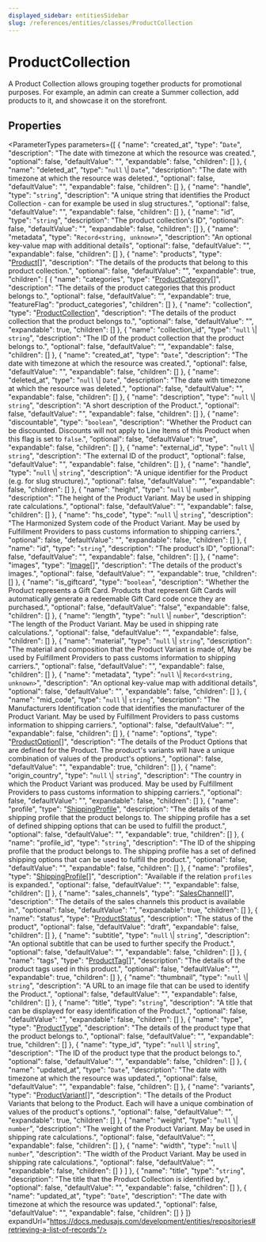 ```yaml
---
displayed_sidebar: entitiesSidebar
slug: /references/entities/classes/ProductCollection
---
```



# ProductCollection

A Product Collection allows grouping together products for promotional purposes. For example, an admin can create a Summer collection, add products to it, and showcase it on the storefront.

## Properties

<ParameterTypes parameters={[
  {
    "name": "created_at",
    "type": "`Date`",
    "description": "The date with timezone at which the resource was created.",
    "optional": false,
    "defaultValue": "",
    "expandable": false,
    "children": []
  },
  {
    "name": "deleted_at",
    "type": "`null` \\| `Date`",
    "description": "The date with timezone at which the resource was deleted.",
    "optional": false,
    "defaultValue": "",
    "expandable": false,
    "children": []
  },
  {
    "name": "handle",
    "type": "`string`",
    "description": "A unique string that identifies the Product Collection - can for example be used in slug structures.",
    "optional": false,
    "defaultValue": "",
    "expandable": false,
    "children": []
  },
  {
    "name": "id",
    "type": "`string`",
    "description": "The product collection's ID",
    "optional": false,
    "defaultValue": "",
    "expandable": false,
    "children": []
  },
  {
    "name": "metadata",
    "type": "`Record<string, unknown>`",
    "description": "An optional key-value map with additional details",
    "optional": false,
    "defaultValue": "",
    "expandable": false,
    "children": []
  },
  {
    "name": "products",
    "type": "[Product](entities.Product.mdx)[]",
    "description": "The details of the products that belong to this product collection.",
    "optional": false,
    "defaultValue": "",
    "expandable": true,
    "children": [
      {
        "name": "categories",
        "type": "[ProductCategory](entities.ProductCategory.mdx)[]",
        "description": "The details of the product categories that this product belongs to.",
        "optional": false,
        "defaultValue": "",
        "expandable": true,
        "featureFlag": "product_categories",
        "children": []
      },
      {
        "name": "collection",
        "type": "[ProductCollection](entities.ProductCollection.mdx)",
        "description": "The details of the product collection that the product belongs to.",
        "optional": false,
        "defaultValue": "",
        "expandable": true,
        "children": []
      },
      {
        "name": "collection_id",
        "type": "`null` \\| `string`",
        "description": "The ID of the product collection that the product belongs to.",
        "optional": false,
        "defaultValue": "",
        "expandable": false,
        "children": []
      },
      {
        "name": "created_at",
        "type": "`Date`",
        "description": "The date with timezone at which the resource was created.",
        "optional": false,
        "defaultValue": "",
        "expandable": false,
        "children": []
      },
      {
        "name": "deleted_at",
        "type": "`null` \\| `Date`",
        "description": "The date with timezone at which the resource was deleted.",
        "optional": false,
        "defaultValue": "",
        "expandable": false,
        "children": []
      },
      {
        "name": "description",
        "type": "`null` \\| `string`",
        "description": "A short description of the Product.",
        "optional": false,
        "defaultValue": "",
        "expandable": false,
        "children": []
      },
      {
        "name": "discountable",
        "type": "`boolean`",
        "description": "Whether the Product can be discounted. Discounts will not apply to Line Items of this Product when this flag is set to `false`.",
        "optional": false,
        "defaultValue": "true",
        "expandable": false,
        "children": []
      },
      {
        "name": "external_id",
        "type": "`null` \\| `string`",
        "description": "The external ID of the product",
        "optional": false,
        "defaultValue": "",
        "expandable": false,
        "children": []
      },
      {
        "name": "handle",
        "type": "`null` \\| `string`",
        "description": "A unique identifier for the Product (e.g. for slug structure).",
        "optional": false,
        "defaultValue": "",
        "expandable": false,
        "children": []
      },
      {
        "name": "height",
        "type": "`null` \\| `number`",
        "description": "The height of the Product Variant. May be used in shipping rate calculations.",
        "optional": false,
        "defaultValue": "",
        "expandable": false,
        "children": []
      },
      {
        "name": "hs_code",
        "type": "`null` \\| `string`",
        "description": "The Harmonized System code of the Product Variant. May be used by Fulfillment Providers to pass customs information to shipping carriers.",
        "optional": false,
        "defaultValue": "",
        "expandable": false,
        "children": []
      },
      {
        "name": "id",
        "type": "`string`",
        "description": "The product's ID",
        "optional": false,
        "defaultValue": "",
        "expandable": false,
        "children": []
      },
      {
        "name": "images",
        "type": "[Image](entities.Image.mdx)[]",
        "description": "The details of the product's images.",
        "optional": false,
        "defaultValue": "",
        "expandable": true,
        "children": []
      },
      {
        "name": "is_giftcard",
        "type": "`boolean`",
        "description": "Whether the Product represents a Gift Card. Products that represent Gift Cards will automatically generate a redeemable Gift Card code once they are purchased.",
        "optional": false,
        "defaultValue": "false",
        "expandable": false,
        "children": []
      },
      {
        "name": "length",
        "type": "`null` \\| `number`",
        "description": "The length of the Product Variant. May be used in shipping rate calculations.",
        "optional": false,
        "defaultValue": "",
        "expandable": false,
        "children": []
      },
      {
        "name": "material",
        "type": "`null` \\| `string`",
        "description": "The material and composition that the Product Variant is made of, May be used by Fulfillment Providers to pass customs information to shipping carriers.",
        "optional": false,
        "defaultValue": "",
        "expandable": false,
        "children": []
      },
      {
        "name": "metadata",
        "type": "`null` \\| `Record<string, unknown>`",
        "description": "An optional key-value map with additional details",
        "optional": false,
        "defaultValue": "",
        "expandable": false,
        "children": []
      },
      {
        "name": "mid_code",
        "type": "`null` \\| `string`",
        "description": "The Manufacturers Identification code that identifies the manufacturer of the Product Variant. May be used by Fulfillment Providers to pass customs information to shipping carriers.",
        "optional": false,
        "defaultValue": "",
        "expandable": false,
        "children": []
      },
      {
        "name": "options",
        "type": "[ProductOption](entities.ProductOption.mdx)[]",
        "description": "The details of the Product Options that are defined for the Product. The product's variants will have a unique combination of values of the product's options.",
        "optional": false,
        "defaultValue": "",
        "expandable": true,
        "children": []
      },
      {
        "name": "origin_country",
        "type": "`null` \\| `string`",
        "description": "The country in which the Product Variant was produced. May be used by Fulfillment Providers to pass customs information to shipping carriers.",
        "optional": false,
        "defaultValue": "",
        "expandable": false,
        "children": []
      },
      {
        "name": "profile",
        "type": "[ShippingProfile](entities.ShippingProfile.mdx)",
        "description": "The details of the shipping profile that the product belongs to. The shipping profile has a set of defined shipping options that can be used to fulfill the product.",
        "optional": false,
        "defaultValue": "",
        "expandable": true,
        "children": []
      },
      {
        "name": "profile_id",
        "type": "`string`",
        "description": "The ID of the shipping profile that the product belongs to. The shipping profile has a set of defined shipping options that can be used to fulfill the product.",
        "optional": false,
        "defaultValue": "",
        "expandable": false,
        "children": []
      },
      {
        "name": "profiles",
        "type": "[ShippingProfile](entities.ShippingProfile.mdx)[]",
        "description": "Available if the relation `profiles` is expanded.",
        "optional": false,
        "defaultValue": "",
        "expandable": false,
        "children": []
      },
      {
        "name": "sales_channels",
        "type": "[SalesChannel](entities.SalesChannel.mdx)[]",
        "description": "The details of the sales channels this product is available in.",
        "optional": false,
        "defaultValue": "",
        "expandable": true,
        "children": []
      },
      {
        "name": "status",
        "type": "[ProductStatus](../enums/entities.ProductStatus.mdx)",
        "description": "The status of the product",
        "optional": false,
        "defaultValue": "draft",
        "expandable": false,
        "children": []
      },
      {
        "name": "subtitle",
        "type": "`null` \\| `string`",
        "description": "An optional subtitle that can be used to further specify the Product.",
        "optional": false,
        "defaultValue": "",
        "expandable": false,
        "children": []
      },
      {
        "name": "tags",
        "type": "[ProductTag](entities.ProductTag.mdx)[]",
        "description": "The details of the product tags used in this product.",
        "optional": false,
        "defaultValue": "",
        "expandable": true,
        "children": []
      },
      {
        "name": "thumbnail",
        "type": "`null` \\| `string`",
        "description": "A URL to an image file that can be used to identify the Product.",
        "optional": false,
        "defaultValue": "",
        "expandable": false,
        "children": []
      },
      {
        "name": "title",
        "type": "`string`",
        "description": "A title that can be displayed for easy identification of the Product.",
        "optional": false,
        "defaultValue": "",
        "expandable": false,
        "children": []
      },
      {
        "name": "type",
        "type": "[ProductType](entities.ProductType.mdx)",
        "description": "The details of the product type that the product belongs to.",
        "optional": false,
        "defaultValue": "",
        "expandable": true,
        "children": []
      },
      {
        "name": "type_id",
        "type": "`null` \\| `string`",
        "description": "The ID of the product type that the product belongs to.",
        "optional": false,
        "defaultValue": "",
        "expandable": false,
        "children": []
      },
      {
        "name": "updated_at",
        "type": "`Date`",
        "description": "The date with timezone at which the resource was updated.",
        "optional": false,
        "defaultValue": "",
        "expandable": false,
        "children": []
      },
      {
        "name": "variants",
        "type": "[ProductVariant](entities.ProductVariant.mdx)[]",
        "description": "The details of the Product Variants that belong to the Product. Each will have a unique combination of values of the product's options.",
        "optional": false,
        "defaultValue": "",
        "expandable": true,
        "children": []
      },
      {
        "name": "weight",
        "type": "`null` \\| `number`",
        "description": "The weight of the Product Variant. May be used in shipping rate calculations.",
        "optional": false,
        "defaultValue": "",
        "expandable": false,
        "children": []
      },
      {
        "name": "width",
        "type": "`null` \\| `number`",
        "description": "The width of the Product Variant. May be used in shipping rate calculations.",
        "optional": false,
        "defaultValue": "",
        "expandable": false,
        "children": []
      }
    ]
  },
  {
    "name": "title",
    "type": "`string`",
    "description": "The title that the Product Collection is identified by.",
    "optional": false,
    "defaultValue": "",
    "expandable": false,
    "children": []
  },
  {
    "name": "updated_at",
    "type": "`Date`",
    "description": "The date with timezone at which the resource was updated.",
    "optional": false,
    "defaultValue": "",
    "expandable": false,
    "children": []
  }
]} expandUrl="https://docs.medusajs.com/development/entities/repositories#retrieving-a-list-of-records"/>
